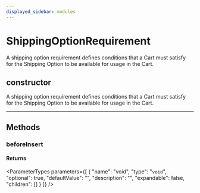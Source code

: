```yaml
---
displayed_sidebar: modules
---
```



# ShippingOptionRequirement

A shipping option requirement defines conditions that a Cart must satisfy for the Shipping Option to be available for usage in the Cart.

## constructor

A shipping option requirement defines conditions that a Cart must satisfy for the Shipping Option to be available for usage in the Cart.

___

## Methods

### beforeInsert

#### Returns

<ParameterTypes parameters={[
  {
    "name": "void",
    "type": "`void`",
    "optional": true,
    "defaultValue": "",
    "description": "",
    "expandable": false,
    "children": []
  }
]} />
